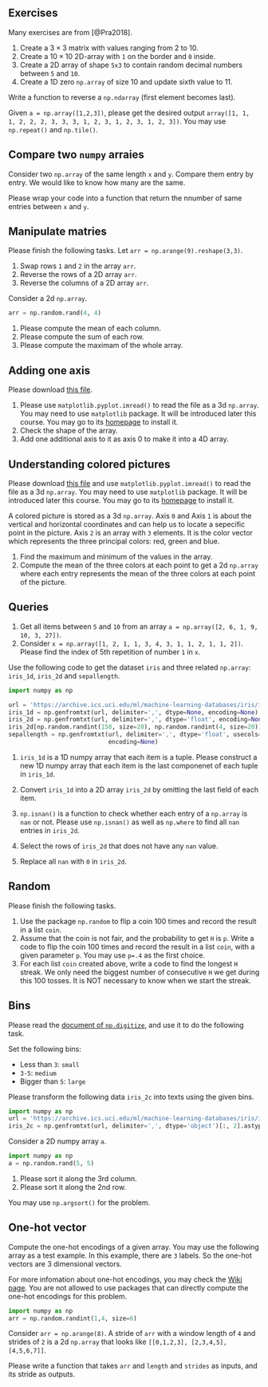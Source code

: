 
## Exercises

Many exercises are from [@Pra2018].

::: {#exr-}

1. Create a $3\times3$ matrix with values ranging from 2 to 10.
2. Create a $10\times10$ 2D-array with `1` on the border and `0` inside.
3. Create a 2D array of shape `5x3` to contain random decimal numbers between `5` and `10`.
4. Create a 1D zero `np.array` of size 10 and update sixth value to 11.
:::


::: {#exr-}
Write a function to reverse a `np.ndarray` (first element becomes last).
:::



::: {#exr-}
Given `a = np.array([1,2,3])`, please get the desired output `array([1, 1, 1, 2, 2, 2, 3, 3, 3, 1, 2, 3, 1, 2, 3, 1, 2, 3])`. You may use `np.repeat()` and `np.tile()`.
:::


::: {#exr-}
## Compare two `numpy` arraies
Consider two `np.array` of the same length `x` and `y`. Compare them entry by entry. We would like to know how many are the same.

Please wrap your code into a function that return the nnumber of same entries between `x` and `y`.
:::





::: {#exr-}
## Manipulate matries
Please finish the following tasks. Let `arr = np.arange(9).reshape(3,3)`.

1. Swap rows `1` and `2` in the array `arr`.
2. Reverse the rows of a 2D array `arr`.
3. Reverse the columns of a 2D array `arr`.
:::



::: {#exr-}
Consider a 2d `np.array`.

```python
arr = np.random.rand(4, 4)
```

1. Please compute the mean of each column.
2. Please compute the sum of each row.
3. Please compute the maximam of the whole array.
:::


::: {#exr-}
## Adding one axis
Please download [this file](assests/img/20220824224849.png).   

1. Please use `matplotlib.pyplot.imread()` to read the file as a 3d `np.array`. You may need to use `matplotlib` package. It will be introduced later this course. You may go to its [homepage](https://matplotlib.org/stable/users/getting_started/) to install it.
2. Check the shape of the array.
3. Add one additional axis to it as axis 0 to make it into a 4D array. 
:::


::: {#exr-}
## Understanding colored pictures
Please download [this file](assests/img/20220824224849.png) and use `matplotlib.pyplot.imread()` to read the file as a 3d `np.array`. You may need to use `matplotlib` package. It will be introduced later this course. You may go to its [homepage](https://matplotlib.org/stable/users/getting_started/) to install it.

A colored picture is stored as a 3d `np.array`. Axis `0` and Axis `1` is about the vertical and horizontal coordinates and can help us to locate a sepecific point in the picture. Axis `2` is an array with `3` elements. It is the color vector which represents the three principal colors: red, green and blue.

1. Find the maximum and minimum of the values in the array.
2. Compute the mean of the three colors at each point to get a 2d `np.array` where each entry represents the mean of the three colors at each point of the picture.
:::





::: {#exr-}
## Queries

1. Get all items between `5` and `10` from an array `a = np.array([2, 6, 1, 9, 10, 3, 27])`.
2. Consider `x = np.array([1, 2, 1, 1, 3, 4, 3, 1, 1, 2, 1, 1, 2])`. Please find the index of 5th repetition of number `1` in `x`.
:::


::: {#exr-}
Use the following code to get the dataset `iris` and three related `np.array`: `iris_1d`, `iris_2d` and `sepallength`. 

```python
import numpy as np

url = 'https://archive.ics.uci.edu/ml/machine-learning-databases/iris/iris.data'
iris_1d = np.genfromtxt(url, delimiter=',', dtype=None, encoding=None)
iris_2d = np.genfromtxt(url, delimiter=',', dtype='float', encoding=None)
iris_2d[np.random.randint(150, size=20), np.random.randint(4, size=20)] = np.nan
sepallength = np.genfromtxt(url, delimiter=',', dtype='float', usecols=[0],
                            encoding=None)
```

1. `iris_1d` is a 1D numpy array that each item is a tuple. Please construct a new 1D numpy array that each item is the last componenet of each tuple in `iris_1d`.

2. Convert `iris_1d` into a 2D array `iris_2d` by omitting the last field of each item.
3. `np.isnan()` is a function to check whether each entry of a `np.array` is `nan` or not. Please use `np.isnan()` as well as `np.where` to find all `nan` entries in `iris_2d`. 
4. Select the rows of `iris_2d` that does not have any `nan` value.
5. Replace all `nan` with `0` in `iris_2d`.
:::






::: {#exr-}
## Random
Please finish the following tasks. 

1. Use the package `np.random` to flip a coin 100 times and record the result in a list `coin`.
2. Assume that the coin is not fair, and the probability to get `H` is `p`. Write a code to flip the coin 100 times and record the result in a list `coin`, with a given parameter `p`. You may use `p=.4` as the first choice.
3. For each list `coin` created above, write a code to find the longest `H` streak. We only need the biggest number of consecutive `H` we get during this 100 tosses. It is NOT necessary to know when we start the streak.
:::

<!-- 
<details>
<summary>Click for Hint.</summary>

::: {.solution}
The following ideas can be used to solve the problem.

- `np.where`
- string, `split` and `join`
:::

</details>
 -->


::: {#exr-}
## Bins
Please read the [document of `np.digitize`](https://numpy.org/doc/stable/reference/generated/numpy.digitize.html#numpy-digitize), and use it to do the following task.

Set the following bins:

- Less than `3`: `small`
- `3-5`: `medium`
- Bigger than `5`: `large`

Please transform the following data `iris_2c` into texts using the given bins.

```python
import numpy as np
url = 'https://archive.ics.uci.edu/ml/machine-learning-databases/iris/iris.data'
iris_2c = np.genfromtxt(url, delimiter=',', dtype='object')[:, 2].astype('float')
```
:::



::: {#exr-}
Consider a 2D numpy array `a`. 

```python
import numpy as np
a = np.random.rand(5, 5)
```

1. Please sort it along the 3rd column.
2. Please sort it along the 2nd row.

You may use `np.argsort()` for the problem.
:::



::: {#exr-}
## One-hot vector
Compute the one-hot encodings of a given array. You may use the following array as a test example. In this example, there are `3` labels. So the one-hot vectors are 3 dimensional vectors.

For more infomation about one-hot encodings, you may check the [Wiki page](https://en.wikipedia.org/wiki/One-hot#Machine_learning_and_statistics). You are not allowed to use packages that can directly compute the one-hot encodings for this problem. 

```python
import numpy as np
arr = np.random.randint(1,4, size=6)
```

:::



::: {#exr-}
Consider `arr = np.arange(8)`. A stride of `arr` with a window length of `4` and strides of `2` is a 2d `np.array` that looks like `[[0,1,2,3], [2,3,4,5], [4,5,6,7]]`.

Please write a function that takes `arr` and `length` and `strides` as inputs, and its stride as outputs.
:::